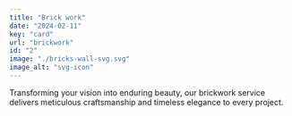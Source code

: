 ```yaml
---
title: "Brick work"
date: "2024-02-11"
key: "card"
url: "brickwork"
id: "2"
image: "./bricks-wall-svg.svg"
image_alt: "svg-icon"
---
```


Transforming your vision into enduring beauty, our brickwork service delivers meticulous craftsmanship and timeless elegance to every project. 